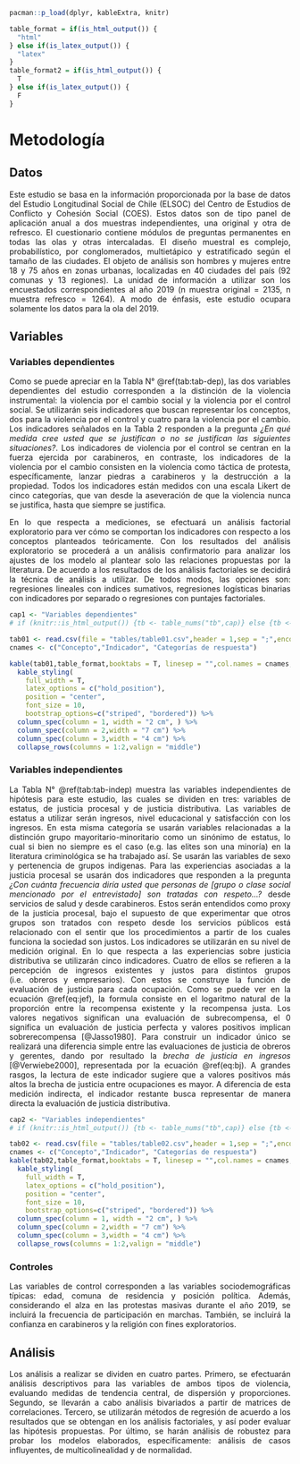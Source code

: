 ```r
pacman::p_load(dplyr, kableExtra, knitr)
```

```r
table_format = if(is_html_output()) {
  "html"
} else if(is_latex_output()) {
  "latex"
}
table_format2 = if(is_html_output()) {
  T
} else if(is_latex_output()) {
  F
}
```

# Metodología

## Datos

<div style="text-align: justify">

Este estudio se basa en la información proporcionada por la base de datos del Estudio Longitudinal Social de Chile (ELSOC) del Centro de Estudios de Conflicto y Cohesión Social (COES). Estos datos son de tipo panel de aplicación anual a dos muestras independientes, una original y otra de refresco. El cuestionario contiene módulos de preguntas permanentes en todas las olas y otras intercaladas. El diseño muestral es complejo, probabilístico, por conglomerados, multietápico y estratificado según el tamaño de las ciudades. El objeto de análisis son hombres y mujeres entre 18 y 75 años en zonas urbanas, localizadas en 40 ciudades del país (92 comunas y 13 regiones). La unidad de información a utilizar son los encuestados correspondientes al año 2019 (n muestra original = 2135, n muestra refresco = 1264). A modo de énfasis, este estudio ocupara solamente los datos para la ola del 2019.  

## Variables  

### Variables dependientes

<div style="text-align: justify">

Como se puede apreciar en la Tabla N° \@ref(tab:tab-dep), las dos variables dependientes del estudio corresponden a la distinción de la violencia instrumental: la violencia por el cambio social y la violencia por el control social. Se utilizarán seis indicadores que buscan representar los conceptos, dos para la violencia por el control y cuatro para la violencia por el cambio. Los indicadores señalados en la Tabla 2 responden a la pregunta *¿En qué medida cree usted que se justifican o no se justifican las siguientes situaciones?*. Los indicadores de violencia por el control se centran en la fuerza ejercida por carabineros, en contraste, los indicadores de la violencia por el cambio consisten en la violencia como táctica de protesta, específicamente, lanzar piedras a carabineros y la destrucción a la propiedad. Todos los indicadores están medidos con una escala Likert de cinco categorías, que van desde la aseveración de que la violencia nunca se justifica, hasta que siempre se justifica.

En lo que respecta a mediciones, se efectuará un análisis factorial exploratorio para ver cómo se comportan los indicadores con respecto a los conceptos planteados teóricamente. Con los resultados del análisis exploratorio se procederá a un análisis confirmatorio para analizar los ajustes de los modelo al plantear solo las relaciones propuestas por la literatura. De acuerdo a los resultados de los análisis factoriales se decidirá la técnica de análisis a utilizar. De todos modos, las opciones son: regresiones lineales con indices sumativos, regresiones logísticas binarias con indicadores por separado o regresiones con puntajes factoriales.

```r
cap1 <- "Variables dependientes"
# if (knitr::is_html_output()) {tb <- table_nums("tb",cap)} else {tb <- cap}
```

```r
tab01 <- read.csv(file = "tables/table01.csv",header = 1,sep = ";",encoding = "UTF-8")
cnames <- c("Concepto","Indicador", "Categorías de respuesta")

kable(tab01,table_format,booktabs = T, linesep = "",col.names = cnames, caption = cap1) %>%
  kable_styling(
    full_width = T,
    latex_options = c("hold_position"),
    position = "center",
    font_size = 10,
    bootstrap_options=c("striped", "bordered")) %>%
  column_spec(column = 1, width = "2 cm", ) %>%
  column_spec(column = 2,width = "7 cm") %>%
  column_spec(column = 3,width = "4 cm") %>%
  collapse_rows(columns = 1:2,valign = "middle")
```



\begin{center}
Fuente: elaboración propia
\end{center}

### Variables independientes

<div style="text-align: justify">

La Tabla N° \@ref(tab:tab-indep) muestra las variables independientes de hipótesis para este estudio, las cuales se dividen en tres: variables de estatus, de justicia procesal y de justicia distributiva. Las variables de estatus a utilizar serán ingresos, nivel educacional y satisfacción con los ingresos. En esta misma categoría se usarán variables relacionadas a la distinción grupo mayoritario-minoritario como un sinónimo de estatus, lo cual si bien no siempre es el caso (e.g. las elites son una minoría) en la literatura criminológica se ha trabajado así. Se usarán las variables de sexo y pertenencia de grupos indigenas. Para las experiencias asociadas a la justicia procesal se usarán dos indicadores que responden a la pregunta *¿Con cuánta frecuencia diría usted que personas de [grupo o clase social mencionado por el entrevistado] son tratadas con respeto…?* desde servicios de salud y desde carabineros. Estos serán entendidos como proxy de la justicia procesal, bajo el supuesto de que experimentar que otros grupos son tratados con respeto desde los servicios públicos está relacionado con el sentir que los procedimientos a partir de los cuales funciona la sociedad son justos. Los indicadores se utilizarán en su nivel de medición original. En lo que respecta a las experiencias sobre justicia distributiva se utilizarán cinco indicadores. Cuatro de ellos se refieren a la percepción de ingresos existentes y justos para distintos grupos (i.e. obreros y empresarios). Con estos se construye la función de evaluación de justicia para cada ocupación. Como se puede ver en la ecuación \@ref(eq:jef), la formula consiste en el logaritmo natural de la proporción entre la recompensa existente y la recompensa justa. Los valores negativos significan una evaluación de subrecompensa, el 0 significa un evaluación de justicia perfecta y valores positivos implican sobrerecompensa [@Jasso1980]. Para construir un indicador único se realizará una diferencia simple entre las evaluaciones de justicia de obreros y gerentes, dando por resultado la _brecha de justicia en ingresos_ [@Verwiebe2000], representada por la ecuación \@ref(eq:bj). A grandes rasgos, la lectura de este indicador sugiere que a valores positivos más altos la brecha de justicia entre ocupaciones es mayor. A diferencia de esta medición indirecta, el indicador restante busca representar de manera directa la evaluación de justicia distributiva.

\begin{equation}
   \text{Evaluación de Justicia (EFJ)}= ln(\frac{\text{ingresos reales}}{\text{ingresos justos}}) (\#eq:jef)
\end{equation}

\begin{equation}
   \text{Brecha de justicia}= EFJ_{gerente} - EFJ_{obrero} (\#eq:bj)
\end{equation}

```r
cap2 <- "Variables independientes"
# if (knitr::is_html_output()) {tb <- table_nums("tb",cap)} else {tb <- cap}
```

```r
tab02 <- read.csv(file = "tables/table02.csv",header = 1,sep = ";",encoding = "UTF-8")
cnames <- c("Concepto","Indicador", "Categorías de respuesta")
kable(tab02,table_format,booktabs = T, linesep = "",col.names = cnames, caption = cap2) %>%
  kable_styling(
    full_width = T,
    latex_options = c("hold_position"),
    position = "center",
    font_size = 10,
    bootstrap_options=c("striped", "bordered")) %>%
  column_spec(column = 1, width = "2 cm", ) %>%
  column_spec(column = 2,width = "7 cm") %>%
  column_spec(column = 3,width = "4 cm") %>%
  collapse_rows(columns = 1:2,valign = "middle")
```

\begin{center}
Fuente: elaboración propia.  
\end{center}

### Controles

<div style="text-align: justify">


Las variables de control corresponden a las variables sociodemográficas típicas: edad, comuna de residencia y posición política. Además, considerando el alza en las protestas masivas durante el año 2019, se incluirá la frecuencia de participación en marchas. También, se incluirá la confianza en carabineros y la religión con fines exploratorios.

## Análisis

<div style="text-align: justify">

Los análisis a realizar se dividen en cuatro partes. Primero, se efectuarán análisis descriptivos para las variables de ambos tipos de violencia, evaluando medidas de tendencia central, de dispersión y proporciones. Segundo, se llevarán a cabo análisis bivariados a partir de matrices de correlaciones. Tercero, se utilizarán métodos de regresión de acuerdo a los resultados que se obtengan en los análisis factoriales, y así poder evaluar las hipótesis propuestas. Por último, se harán análisis de robustez para probar los modelos elaborados, específicamente: análisis de casos influyentes, de multicolinealidad y de normalidad.

\pagebreak
